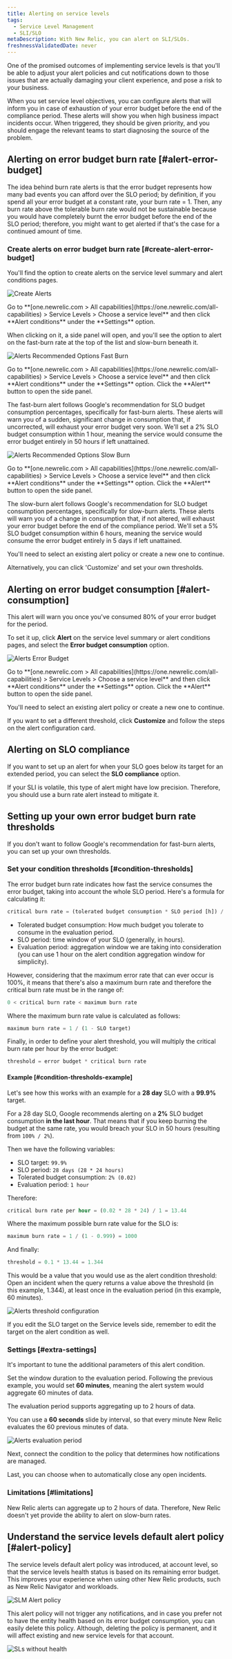 ```yaml
---
title: Alerting on service levels
tags:
  - Service Level Management
  - SLI/SLO
metaDescription: With New Relic, you can alert on SLI/SLOs.
freshnessValidatedDate: never
---
```











One of the promised outcomes of implementing service levels is that you'll be able to adjust your alert policies and cut notifications down to those issues that are actually damaging your client experience, and pose a risk to your business.

When you set service level objectives, you can configure alerts that will inform you in case of exhaustion of your error budget before the end of the compliance period. These alerts will show you when high business impact incidents occur. When triggered, they should be given priority, and you should engage the relevant teams to start diagnosing the source of the problem.

## Alerting on error budget burn rate [#alert-error-budget]

The idea behind burn rate alerts is that the error budget represents how many bad events you can afford over the SLO period; by definition, if you spend all your error budget at a constant rate, your burn rate = 1. Then, any burn rate above the tolerable burn rate would not be sustainable because you would have completely burnt the error budget before the end of the SLO period; therefore, you might want to get alerted if that's the case for a continued amount of time.

### Create alerts on error budget burn rate [#create-alert-error-budget]

You'll find the option to create alerts on the service level summary and alert conditions pages.

<img
  title="Alerts CTA"
  alt="Create Alerts"
  src={slmAlertsCta}
/>

<figcaption>
  Go to **[one.newrelic.com > All capabilities](https://one.newrelic.com/all-capabilities) > Service Levels > Choose a service level** and then click **Alert conditions** under the **Settings** option.
</figcaption>


When clicking on it, a side panel will open, and you'll see the option to alert on the fast-burn rate at the top of the list and slow-burn beneath it.

<img
  title="Alerts Recommended Options Fast Burn"
  alt="Alerts Recommended Options Fast Burn"
  src={slmAlertsOptionsFastBurn}
/>

<figcaption>
  Go to **[one.newrelic.com > All capabilities](https://one.newrelic.com/all-capabilities) > Service Levels > Choose a service level** and then click **Alert conditions** under the **Settings** option. Click the **Alert** button to open the side panel.
</figcaption>

The fast-burn alert follows Google's recommendation for SLO budget consumption percentages, specifically for fast-burn alerts. These alerts will warn you of a sudden, significant change in consumption that, if uncorrected, will exhaust your error budget very soon. We'll set a 2% SLO budget consumption within 1 hour, meaning the service would consume the error budget entirely in 50 hours if left unattained.

<img
  title="Alerts Recommended Options Slow Burn"
  alt="Alerts Recommended Options Slow Burn"
  src={slmAlertsOptionsSlowBurn}
/>

<figcaption>
  Go to **[one.newrelic.com > All capabilities](https://one.newrelic.com/all-capabilities) > Service Levels > Choose a service level** and then click **Alert conditions** under the **Settings** option. Click the **Alert** button to open the side panel.
</figcaption>

The slow-burn alert follows Google's recommendation for SLO budget consumption percentages, specifically for slow-burn alerts. These alerts will warn you of a change in consumption that, if not altered, will exhaust your error budget before the end of the compliance period. We'll set a 5% SLO budget consumption within 6 hours, meaning the service would consume the error budget entirely in 5 days if left unattained.

You'll need to select an existing alert policy or create a new one to continue.

Alternatively, you can click 'Customize' and set your own thresholds.

## Alerting on error budget consumption [#alert-consumption]

This alert will warn you once you've consumed 80% of your error budget for the period.

To set it up, click **Alert** on the service level summary or alert conditions pages, and select the **Error budget consumption** option.

<img
  title="Alerts error budget.png"
  alt="Alerts Error Budget"
  src={slmAlertsErrorBudget}
/>

<figcaption>
  Go to **[one.newrelic.com > All capabilities](https://one.newrelic.com/all-capabilities) > Service Levels > Choose a service level** and then click **Alert conditions** under the **Settings** option. Click the **Alert** button to open the side panel.
</figcaption>

You'll need to select an existing alert policy or create a new one to continue.

If you want to set a different threshold, click **Customize** and follow the steps on the alert configuration card.

## Alerting on SLO compliance

If you want to set up an alert for when your SLO goes below its target for an extended period, you can select the **SLO compliance** option.

If your SLI is volatile, this type of alert might have low precision. Therefore, you should use a burn rate alert instead to mitigate it.

## Setting up your own error budget burn rate thresholds

If you don't want to follow Google's recommendation for fast-burn alerts, you can set up your own thresholds.

### Set your condition thresholds [#condition-thresholds]

The error budget burn rate indicates how fast the service consumes the error budget, taking into account the whole SLO period. Here's a formula for calculating it:

```sql
critical burn rate = (tolerated budget consumption * SLO period [h]) / (evaluation period [h])
```

* Tolerated budget consumption: How much budget you tolerate to consume in the evaluation period.
* SLO period: time window of your SLO (generally, in hours).
* Evaluation period: aggregation window we are taking into consideration (you can use 1 hour on the alert condition aggregation window for simplicity).

However, considering that the maximum error rate that can ever occur is 100%, it means that there's also a maximum burn rate and therefore the critical burn rate must be in the range of:

```sql
0 < critical burn rate < maximum burn rate
```

Where the maximum burn rate value is calculated as follows:

```sql
maximum burn rate = 1 / (1 - SLO target)
```

Finally, in order to define your alert threshold, you will multiply the critical burn rate per hour by the error budget:

```sql
threshold = error budget * critical burn rate
```

#### Example [#condition-thresholds-example]

Let's see how this works with an example for a **28 day** SLO with a **99.9%** target.

For a 28 day SLO, Google recommends alerting on a **2%** SLO budget consumption **in the last hour**. That means that if you keep burning the budget at the same rate, you would breach your SLO in 50 hours (resulting from `100% / 2%`).

Then we have the following variables:
* SLO target: `99.9%`
* SLO period: `28 days (28 * 24 hours)`
* Tolerated budget consumption: `2% (0.02)`
* Evaluation period: `1 hour`

Therefore:

```sql
critical burn rate per hour = (0.02 * 28 * 24) / 1 = 13.44
```

Where the maximum possible burn rate value for the SLO is:

```sql
maximum burn rate = 1 / (1 - 0.999) = 1000
```

And finally:

```sql
threshold = 0.1 * 13.44 = 1.344
```

This would be a value that you would use as the alert condition threshold: Open an incident when the query returns a value above the threshold (in this example, 1.344), at least once in the evaluation period (in this example, 60 minutes).

<img
  title="Alerts threshold.png"
  alt="Alerts threshold configuration"
  src={alertsConditionThresholdsSlm}
/>

<Callout variant="important">
If you edit the SLO target on the Service levels side, remember to edit the target on the alert condition as well.
</Callout>

### Settings [#extra-settings]

It's important to tune the additional parameters of this alert condition.

Set the window duration to the evaluation period. Following the previous example, you would set **60 minutes**, meaning the alert system would aggregate 60 minutes of data.

<Callout variant="important">
The evaluation period supports aggregating up to 2 hours of data.
</Callout>

You can use a **60 seconds** slide by interval, so that every minute New Relic evaluates the 60 previous minutes of data.

<img
  title="Alerts evaluation period"
  alt="Alerts evaluation period"
  src={alertsAdvancedSignalSettingsSlm}
/>

Next, connect the condition to the policy that determines how notifications are managed.

Last, you can choose when to automatically close any open incidents.

### Limitations [#limitations]

New Relic alerts can aggregate up to 2 hours of data. Therefore, New Relic doesn't yet provide the ability to alert on slow-burn rates.

## Understand the service levels default alert policy [#alert-policy]

The service levels default alert policy was introduced, at account level, so that the service levels health status is based on its remaining error budget. This improves your experience when using other New Relic products, such as New Relic Navigator and workloads.

<img
  title="SLM Alert policy"
  alt="SLM Alert policy"
  src={slmAlertPolicy}
/>

This alert policy will not trigger any notifications, and in case you prefer not to have the entity health based on its error budget consumption, you can easily delete this policy. Although, deleting the policy is permanent, and it will affect existing and new service levels for that account.

<img
  title="SLs without health"
  alt="SLs without health"
  src={slmNoHealth}
/>
